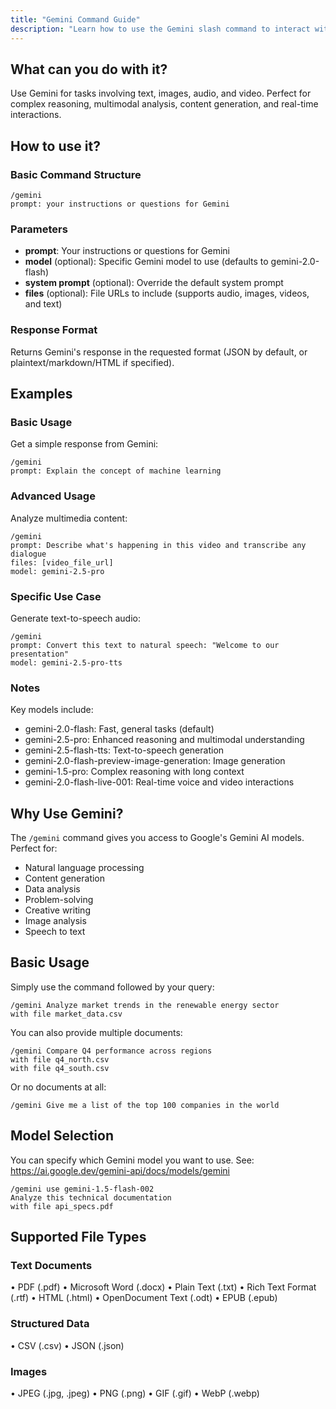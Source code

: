 ```yaml
---
title: "Gemini Command Guide"
description: "Learn how to use the Gemini slash command to interact with Google's Gemini AI models"
---
```


## What can you do with it?

Use Gemini for tasks involving text, images, audio, and video. Perfect for complex reasoning, multimodal analysis, content generation, and real-time interactions.

## How to use it?

### Basic Command Structure
```
/gemini
prompt: your instructions or questions for Gemini
```

### Parameters
- **prompt**: Your instructions or questions for Gemini
- **model** (optional): Specific Gemini model to use (defaults to gemini-2.0-flash)
- **system prompt** (optional): Override the default system prompt
- **files** (optional): File URLs to include (supports audio, images, videos, and text)

### Response Format
Returns Gemini's response in the requested format (JSON by default, or plaintext/markdown/HTML if specified).

## Examples

### Basic Usage
Get a simple response from Gemini:
```
/gemini
prompt: Explain the concept of machine learning
```

### Advanced Usage
Analyze multimedia content:
```
/gemini
prompt: Describe what's happening in this video and transcribe any dialogue
files: [video_file_url]
model: gemini-2.5-pro
```

### Specific Use Case
Generate text-to-speech audio:
```
/gemini
prompt: Convert this text to natural speech: "Welcome to our presentation"
model: gemini-2.5-pro-tts
```

### Notes
Key models include:
- gemini-2.0-flash: Fast, general tasks (default)
- gemini-2.5-pro: Enhanced reasoning and multimodal understanding
- gemini-2.5-flash-tts: Text-to-speech generation
- gemini-2.0-flash-preview-image-generation: Image generation
- gemini-1.5-pro: Complex reasoning with long context
- gemini-2.0-flash-live-001: Real-time voice and video interactions

## Why Use Gemini?

The `/gemini` command gives you access to Google's Gemini AI models. Perfect for:

- Natural language processing
- Content generation
- Data analysis
- Problem-solving
- Creative writing
- Image analysis
- Speech to text

## Basic Usage

Simply use the command followed by your query:

```
/gemini Analyze market trends in the renewable energy sector
with file market_data.csv
```

You can also provide multiple documents:

```
/gemini Compare Q4 performance across regions
with file q4_north.csv
with file q4_south.csv
```

Or no documents at all:

```
/gemini Give me a list of the top 100 companies in the world
```

## Model Selection

You can specify which Gemini model you want to use. 
See: https://ai.google.dev/gemini-api/docs/models/gemini

```
/gemini use gemini-1.5-flash-002
Analyze this technical documentation
with file api_specs.pdf
```

## Supported File Types

### Text Documents
• PDF (.pdf)
• Microsoft Word (.docx)
• Plain Text (.txt)
• Rich Text Format (.rtf)
• HTML (.html)
• OpenDocument Text (.odt)
• EPUB (.epub)

### Structured Data
• CSV (.csv)
• JSON (.json)

### Images
• JPEG (.jpg, .jpeg)
• PNG (.png)
• GIF (.gif)
• WebP (.webp)
